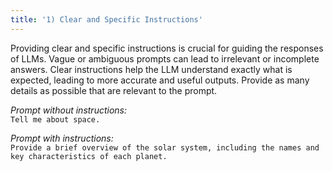 ```yaml
---
title: '1) Clear and Specific Instructions'
---
```

Providing clear and specific instructions is crucial for guiding the responses of LLMs. Vague or ambiguous prompts can lead to irrelevant or incomplete answers. Clear instructions help the LLM understand exactly what is expected, leading to more accurate and useful outputs.
Provide as many details as possible that are relevant to the prompt.

_Prompt without instructions:_ <br />
`Tell me about space.`

_Prompt with instructions:_ <br />
`Provide a brief overview of the solar system, including the names and key characteristics of each planet.`











